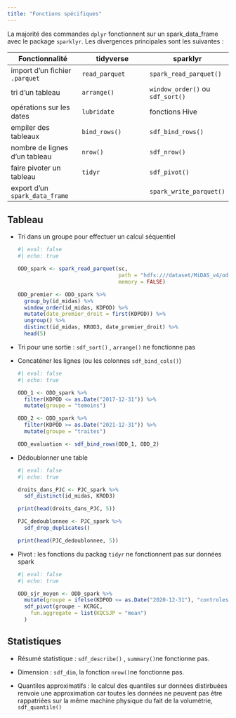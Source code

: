 ```yaml
---
title: "Fonctions spécifiques"
---
```


La majorité des commandes `dplyr` fonctionnent sur un spark_data_frame avec le package `sparklyr`. Les divergences principales sont les suivantes :

| Fonctionnalité | tidyverse | sparklyr |
|----|----|----|
| import d'un fichier `.parquet` | `read_parquet` | `spark_read_parquet()` |
| tri d'un tableau | `arrange()` | `window_order()` ou `sdf_sort()` |
| opérations sur les dates | `lubridate` | fonctions Hive |
| empiler des tableaux | `bind_rows()` | `sdf_bind_rows()` |
| nombre de lignes d'un tableau | `nrow()` | `sdf_nrow()` |
| faire pivoter un tableau | `tidyr` | `sdf_pivot()` |
| export d'un `spark_data_frame` |  | `spark_write_parquet()` |

## Tableau

-   Tri dans un groupe pour effectuer un calcul séquentiel

    ```r
    #| eval: false
    #| echo: true

    ODD_spark <- spark_read_parquet(sc,
                                    path = "hdfs:///dataset/MiDAS_v4/odd.parquet",
                                    memory = FALSE)

    ODD_premier <- ODD_spark %>%
      group_by(id_midas) %>%
      window_order(id_midas, KDPOD) %>%
      mutate(date_premier_droit = first(KDPOD)) %>%
      ungroup() %>%
      distinct(id_midas, KROD3, date_premier_droit) %>%
      head(5)
      
    ```

-   Tri pour une sortie : `sdf_sort()` , `arrange()` ne fonctionne pas

-   Concaténer les lignes (ou les colonnes `sdf_bind_cols()`)

    ```r
    #| eval: false
    #| echo: true

    ODD_1 <- ODD_spark %>%
      filter(KDPOD <= as.Date("2017-12-31")) %>%
      mutate(groupe = "temoins")

    ODD_2 <- ODD_spark %>%
      filter(KDPOD >= as.Date("2021-12-31")) %>%
      mutate(groupe = "traites")

    ODD_evaluation <- sdf_bind_rows(ODD_1, ODD_2)

    ```

-   Dédoublonner une table

    ```r
    #| eval: false
    #| echo: true

    droits_dans_PJC <- PJC_spark %>%
      sdf_distinct(id_midas, KROD3)

    print(head(droits_dans_PJC, 5))

    PJC_dedoublonnee <- PJC_spark %>%
      sdf_drop_duplicates()

    print(head(PJC_dedoublonnee, 5))

    ```

-   Pivot : les fonctions du packag `tidyr` ne fonctionnent pas sur données spark

    ```r
    #| eval: false
    #| echo: true

    ODD_sjr_moyen <- ODD_spark %>%
      mutate(groupe = ifelse(KDPOD <= as.Date("2020-12-31"), "controles", "traites")) %>%
      sdf_pivot(groupe ~ KCRGC,
        fun.aggregate = list(KQCSJP = "mean")
      )
    ```

## Statistiques

-   Résumé statistique : `sdf_describe()` , `summary()`ne fonctionne pas.

-   Dimension : `sdf_dim`, la fonction `nrow()`ne fonctionne pas.

-   Quantiles approximatifs : le calcul des quantiles sur données distirbuées renvoie une approximation car toutes les données ne peuvent pas être rappatriées sur la même machine physique du fait de la volumétrie, `sdf_quantile()`
